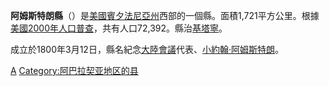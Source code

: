 {{Otheruses|阿姆斯特朗縣|subject=美國賓夕法尼亞州的一個縣|other=同名的縣}}
{{Infobox U.S. County|
 county  = 阿姆斯特朗縣|
 state = 賓夕法尼亞州 |
 en county  = Armstrong County|
 en state = Pennsylvania |
 seal =  |
 map = Map of Pennsylvania highlighting Armstrong County.svg |
 map size = 225|
 founded = 1800年3月12日|
 seat = [[Kittanning,_Pennsylvania|Kittanning]] | 
 area = 1,721 [[km²|km²]] (664 [[square_mile|mi²]]) |
 area water = 27 km² (11 mi²) |
 area percentage = 1.58% |
 census yr = 2000|
 pop = 72,392 |
 density = 43|
 web = www.co.armstrong.pa.us|
|}}
'''阿姆斯特朗縣'''（{{lang-en|Armstrong County}}）是[[美國|美國]][[賓夕法尼亞州|賓夕法尼亞州]]西部的一個縣。面積1,721平方公里。根據[[美國2000年人口普查|美國2000年人口普查]]，共有人口72,392。縣治[[基塔寧|基塔寧]]。

成立於1800年3月12日，縣名紀念[[大陸會議|大陸會議]]代表、[[小約翰·阿姆斯特朗|小約翰·阿姆斯特朗]]。
{{Pennsylvania-stub}}

[[Category:賓夕法尼亞州行政區劃|A]]
[[Category:阿巴拉契亚地区的县|Category:阿巴拉契亚地区的县]]

{{Pennsylvania}}